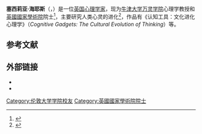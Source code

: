 {{Infobox scientist
| name        = Cecilia Heyes
| birth_date  = {{Birth date and age|1960|03|06|df=y}}
| birth_place = [[英格兰|英格兰]][[肯特郡|肯特郡]][[阿什福德|阿什福德]]
| fields      = [[心理学|心理学]]
| alma_mater  = [[伦敦大学学院|伦敦大学学院]] <small>(BSc 1981, PhD 1984)</small>
| influences  = [[Donald_T._Campbell|Donald T. Campbell]]、[[丹尼爾·丹尼特|丹尼爾·丹尼特]]、[[Anthony_R._Dickinson|Anthony R. Dickinson]]、[[Henry_Plotkin|Henry Plotkin]]
| workplaces  = [[牛津大学|牛津大学]]
| image       = Cecilia Heyes.jpg
| caption     = 
}}

'''塞西莉亚·海耶斯'''（{{lang-en|Cecilia Heyes}}，{{bd|1960年|3月6日|}}）是一位[[英国|英国]][[心理学家|心理学家]]，现为[[牛津大学万灵学院|牛津大学万灵学院]]心理学教授和[[英國國家學術院|英國國家學術院]]院士<ref>{{Cite web|url=https://www.thebritishacademy.ac.uk/fellows/cecilia-heyes-FBA|title=Professor Cecilia Heyes|website=The British Academy|language=en|access-date=2019-04-02|archive-date=2020-10-30|archive-url=https://web.archive.org/web/20201030135352/https://www.thebritishacademy.ac.uk/fellows/cecilia-heyes-FBA/|dead-url=no}}</ref>，主要研究人类心灵的进化<ref name=personalpage>{{Cite web|url=http://users.ox.ac.uk/~ascch/|title=Cecilia M Heyes|website=users.ox.ac.uk|access-date=2019-04-02|archive-date=2020-11-01|archive-url=https://web.archive.org/web/20201101051508/http://users.ox.ac.uk/~ascch/|dead-url=no}}</ref>，作品有《认知工具：文化进化心理学》（''	Cognitive Gadgets: The Cultural Evolution of Thinking''）等。

== 参考文献 ==
{{reflist}}

==外部链接==
* {{Official|http://users.ox.ac.uk/~ascch/}}
* {{Cite web|url=https://scholar.google.co.uk/citations?user=8cFe7XkAAAAJ&hl=en|title=Cecilia Heyes{{snd}}Google Scholar Citations|website=scholar.google.co.uk|access-date=2019-04-05|archive-date=2019-04-02|archive-url=https://web.archive.org/web/20190402181911/https://scholar.google.co.uk/citations?user=8cFe7XkAAAAJ&hl=en|dead-url=no}}

{{Authority control}}

{{DEFAULTSORT:Heyes, Cecilia}}

[[Category:伦敦大学学院校友|Category:伦敦大学学院校友]]
[[Category:英國國家學術院院士|Category:英國國家學術院院士]]